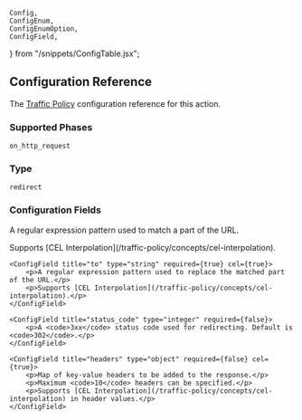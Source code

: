 	Config,
	ConfigEnum,
	ConfigEnumOption,
	ConfigField,
} from "/snippets/ConfigTable.jsx";

## Configuration Reference

The [Traffic Policy](/docs/traffic-policy/) configuration
reference for this action.

### Supported Phases

`on_http_request`

### Type

`redirect`

### Configuration Fields

<Config>
    <ConfigField title="from" type="string" required={false} cel={true}>
        <p>A regular expression pattern used to match a part of the URL.</p>
        <p>Supports [CEL Interpolation](/traffic-policy/concepts/cel-interpolation).</p>
    </ConfigField>

    <ConfigField title="to" type="string" required={true} cel={true}>
        <p>A regular expression pattern used to replace the matched part of the URL.</p>
        <p>Supports [CEL Interpolation](/traffic-policy/concepts/cel-interpolation).</p>
    </ConfigField>

    <ConfigField title="status_code" type="integer" required={false}>
        <p>A <code>3xx</code> status code used for redirecting. Default is <code>302</code>.</p>
    </ConfigField>

    <ConfigField title="headers" type="object" required={false} cel={true}>
        <p>Map of key-value headers to be added to the response.</p>
        <p>Maximum <code>10</code> headers can be specified.</p>
        <p>Supports [CEL Interpolation](/traffic-policy/concepts/cel-interpolation) in header values.</p>
    </ConfigField>

</Config>
